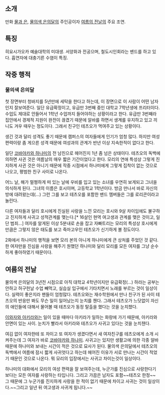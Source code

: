== 소개 ==
만화 [[물과 은]], [[물의색 은의달]]의 주인공이자 [[여름의 전날]]의 주요 조연.

== 특징 ==
히요시가오카 예술대학의 미대생. 서양화과 전공으며, 철도시인회라는 밴드를 하고 있다. 흡연자에 대충기른 수염이 특징.

== 작중 행적 ==
=== 물의색 은의달 ===
첫 장면부터 청바지를 5년만에 세탁을 한다고 하는데, 이 장면으로 이 사람이 어떤 남자인지 잘보여준다.
일단 유급확정이고, 유급만 3번째 중인 대학교 7학년생에 프리터이다. 수업도 제대로 안들어서 1학년 수업까지 들어야하는 상황이라고 한다. 유급만 3번째라 집안에서 경제적 지원이 완전이 끊겼기 때문에 알바를 하면서 생계를 유지하고 있고 끼니도 겨우 때우는 정도이다. 그래서 친구인 테츠오가 먹여주고 있는 상황이다.

생긴 것과 달리 성격도 좋기 때문에 캠퍼스의 여자들에게 인기가 엄청 많다. 하지만 여성편력이랑 좀 게으른 성격 때문에 여성과의 관계가 반년 이상 지속한적이 없다고 한다.

일단 [[코바야카와 하나미]]의 전 남친으로 헤어진지 1년 좀 넘은 상태이다. 테츠오의 독백에 의하면 사귄 것은 여름날의 매우 짧은 기간이었다고 한다. 모리의 연애 특성상 그렇게 진지하게 사귄 것은 아니기 때문에 작중 시점에서 하나미에게 그렇게 집착이 없는 것으로 나오고, 평범한 친구 사이로 나온다.

어느 날, 해가 멀쩡하게 떠 있는 날에 우비를 입고 있는 소녀를 우연히 보게되고 그녀을 의식하게 된다. 그녀의 이름은 호시이며, 고등학교 1학년이다. 방금 만나서 바로 자신의 방에 대려왔는데(...) 그런 그를 보고 테츠오를 포함한 밴드 멤버들은 그를 로리콘이라고 놀린다.

다른 여자들과 달리 호시에게 진실된 사랑을 느낀 모리는 호시와 9살 차이임에도 불구하고 진지하게 사귀고 성적관계를 맺는다.[* 16살인 현역 여고생과 관계를 맺은 것이고, 일단 범죄...] 여자를 알게된 이상 5분내로 손을 잡고 자빠트리는 모리의 특성상 호시에게 만큼은 그렇지 않은 태도를 보고 죽마고우인 테츠오가 신기하게 볼 정도이다.

2화에서 하나미의 행적을 보면 모리 본의 아니게 하나미에게 큰 상처를 주었던 것 같다. 한 여자만을 진심을 사랑을 해주기 원했던 하나미와 달리 모리를 모든 여자를 그냥 순수하게 좋아하였기 때문이다.
== 여름의 전날 ==
물의색 은의달의 3년전 시점으로 아직 대학교 4학년이지만 유급확정(...)
하라는 공부는 안하고 허구헌날 수업 빼먹고, 실습실 입구에서 기타치면서 노래를 부르는 것이 일상이다. 실력이 좋은지라 팬들이 엄청많다. 테츠오와는 재수학원에서 만나 친구가 된 사이 테츠오의 반응만 봐도 무슨 일이 일어났는지 눈치를 챈다. 그래서 테츠오가 느닷없이 자신의 애인들에 대해서 물어볼 때 테츠오가 동정 탈출을 했다는 것을 눈치챘다.

[[이와자와 아키라]]와는 일이 있을 때마다 아키라가 일하는 화랑에 가기 때문에, 아키라와 안면이 있는 사이. 눈치가 빨라서 아키라와 테츠오가 사귀고 있다는 것을 눈치챈다.

여김 없이 여자한테 또 차이고 또 여자가 생겼다면서 새 여자친구를 테츠오에게 소개 시켜주는데 그 여자가 바로 [[코바야카와 하나미]]. 사귀고는 있지만 생활고에 의한 각종 알바 때문에 하나미와 보내는 시간이 적은 것으로 묘사가 된다. 물의색 은의달에서 테츠오의 독백에서 여름에 잠시 짧게 사귀엇다고 하는데 헤어진 이유가 서로 만나는 시간이 적었기 때문인 것으로 나온다. 뭐 모리의 입장에서는 사귀고 차이는것이 일상이다.

하나미의 대화에서 모리의 여성 편력을 잘 보여주는데, 누군가를 진심으로 사랑한다기 보다는 모든 여자를 사랑하는 타입니다. 그리고 가끔은 남자도 포함~~테츠오 한정~~ 그 때문에 그 누군가를 진지하게 사랑을 한 적이 없기 때문에 차이고 사귀는 것이 일상이다.~~그리고 일년 뒤 여고생과 사귀게 됩니다.~~
